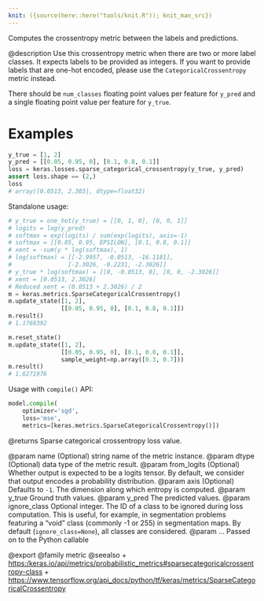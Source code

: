 ```yaml
---
knit: ({source(here::here("tools/knit.R")); knit_man_src})
---
```

Computes the crossentropy metric between the labels and predictions.

@description
Use this crossentropy metric when there are two or more label classes.
It expects labels to be provided as integers. If you want to provide labels
that are one-hot encoded, please use the `CategoricalCrossentropy`
metric instead.

There should be `num_classes` floating point values per feature for `y_pred`
and a single floating point value per feature for `y_true`.

# Examples
```python
y_true = [1, 2]
y_pred = [[0.05, 0.95, 0], [0.1, 0.8, 0.1]]
loss = keras.losses.sparse_categorical_crossentropy(y_true, y_pred)
assert loss.shape == (2,)
loss
# array([0.0513, 2.303], dtype=float32)
```
Standalone usage:

```python
# y_true = one_hot(y_true) = [[0, 1, 0], [0, 0, 1]]
# logits = log(y_pred)
# softmax = exp(logits) / sum(exp(logits), axis=-1)
# softmax = [[0.05, 0.95, EPSILON], [0.1, 0.8, 0.1]]
# xent = -sum(y * log(softmax), 1)
# log(softmax) = [[-2.9957, -0.0513, -16.1181],
#                [-2.3026, -0.2231, -2.3026]]
# y_true * log(softmax) = [[0, -0.0513, 0], [0, 0, -2.3026]]
# xent = [0.0513, 2.3026]
# Reduced xent = (0.0513 + 2.3026) / 2
m = keras.metrics.SparseCategoricalCrossentropy()
m.update_state([1, 2],
               [[0.05, 0.95, 0], [0.1, 0.8, 0.1]])
m.result()
# 1.1769392
```

```python
m.reset_state()
m.update_state([1, 2],
               [[0.05, 0.95, 0], [0.1, 0.8, 0.1]],
               sample_weight=np.array([0.3, 0.7]))
m.result()
# 1.6271976
```

Usage with `compile()` API:

```python
model.compile(
    optimizer='sgd',
    loss='mse',
    metrics=[keras.metrics.SparseCategoricalCrossentropy()])
```

@returns
Sparse categorical crossentropy loss value.

@param name (Optional) string name of the metric instance.
@param dtype (Optional) data type of the metric result.
@param from_logits (Optional) Whether output is expected
    to be a logits tensor. By default, we consider that output
    encodes a probability distribution.
@param axis (Optional) Defaults to `-1`.
    The dimension along which entropy is computed.
@param y_true Ground truth values.
@param y_pred The predicted values.
@param ignore_class Optional integer. The ID of a class to be ignored during
    loss computation. This is useful, for example, in segmentation
    problems featuring a "void" class (commonly -1 or 255) in
    segmentation maps. By default (`ignore_class=None`), all classes are
    considered.
@param ... Passed on to the Python callable

@export
@family metric
@seealso
+ <https:/keras.io/api/metrics/probabilistic_metrics#sparsecategoricalcrossentropy-class>
+ <https://www.tensorflow.org/api_docs/python/tf/keras/metrics/SparseCategoricalCrossentropy>
